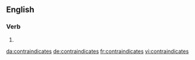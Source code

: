 ==English==

===Verb===
{{head|en|verb form}}

# {{en-third-person singular of|contraindicate}}

[[da:contraindicates]]
[[de:contraindicates]]
[[fr:contraindicates]]
[[vi:contraindicates]]